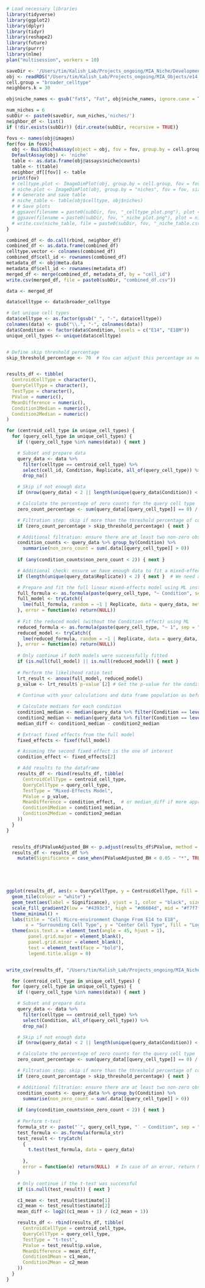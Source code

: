 ```r
# Load necessary libraries
library(tidyverse)
library(ggplot2)
library(dplyr)
library(tidyr)
library(reshape2)
library(future)
library(purrr)
library(nlme)
plan("multisession", workers = 10)

```

```r

saveDir <- '/Users/tim/Kalish_Lab/Projects_ongoing/MIA_Niche/Developmental_Niches/'
obj <- readRDS("/Users/tim/Kalish_Lab/Projects_ongoing/MIA_Objects/e14_e18_broader_celltype.rds")
cell.group = "broader_celltype" 
neighbors.k = 30

obj$niche_names <- gsub("fat$", "Fat", obj$niche_names, ignore.case = TRUE)

num_niches = 6
subDir <- paste0(saveDir, num_niches,'niches/')
neighbor_df <- list()
if (!dir.exists(subDir)) {dir.create(subDir, recursive = TRUE)}

fovs <- names(obj@images)
for(fov in fovs){
  obj <- BuildNicheAssay(object = obj, fov = fov, group.by = cell.group, niches.k = num_niches, neighbors.k = 30)
  DefaultAssay(obj) <- 'niche'
  table <- as.data.frame(obj@assays$niche@counts)
  table <- t(table)
  neighbor_df[[fov]] <- table
  print(fov)
  # celltype.plot <- ImageDimPlot(obj, group.by = cell.group, fov = fov, size = 1, cols = "polychrome", dark.background = F) + ggtitle("Cell type")
  # niche.plot <- ImageDimPlot(obj, group.by = "niches", fov = fov, size = 1, dark.background = F) + ggtitle("Niches")
  # # Generate and save table
  # niche_table <- table(obj$celltype, obj$niches)
  # # Save plots
  # ggsave(filename = paste0(subDir, fov, "_celltype_plot.png"), plot = celltype.plot, width = 10, height = 8)
  # ggsave(filename = paste0(subDir, fov, "_niche_plot.png"), plot = niche.plot, width = 10, height = 8)
  # write.csv(niche_table, file = paste0(subDir, fov, "_niche_table.csv"))
}

combined_df <- do.call(rbind, neighbor_df)
combined_df <- as.data.frame(combined_df)
celltype.vector <- colnames(combined_df)
combined_df$cell_id <- rownames(combined_df)
metadata_df <- obj@meta.data
metadata_df$cell_id <- rownames(metadata_df)
merged_df <- merge(combined_df, metadata_df, by = "cell_id")
write.csv(merged_df, file = paste0(subDir, "combined_df.csv"))

```


```r
data <- merged_df

data$celltype <- data$broader_celltype

# Get unique cell types
data$celltype <- as.factor(gsub("_", "-", data$celltype))
colnames(data) <- gsub("\\.", "-", colnames(data))
data$Condition <- factor(data$Condition, levels = c("E14", "E18M"))
unique_cell_types <- unique(data$celltype)


# Define skip threshold percentage
skip_threshold_percentage <- 70  # You can adjust this percentage as needed


results_df <- tibble(
  CentroidCellType = character(),
  QueryCellType = character(),
  TestType = character(),
  PValue = numeric(),
  MeanDifference = numeric(),
  Condition1Median = numeric(),
  Condition2Median = numeric()
)

for (centroid_cell_type in unique_cell_types) {
  for (query_cell_type in unique_cell_types) {
    if (!query_cell_type %in% names(data)) { next }

    # Subset and prepare data
    query_data <- data %>%
      filter(celltype == centroid_cell_type) %>%
      select(cell_id, Condition, Replicate, all_of(query_cell_type)) %>%
      drop_na()

    # Skip if not enough data
    if (nrow(query_data) < 2 || length(unique(query_data$Condition)) < 2) { next }

    # Calculate the percentage of zero counts for the query cell type
    zero_count_percentage <- sum(query_data[[query_cell_type]] == 0) / nrow(query_data) * 100

    # Filtration step: skip if more than the threshold percentage of counts are zero
    if (zero_count_percentage > skip_threshold_percentage) { next }

    # Additional filtration: ensure there are at least two non-zero observations for each condition
    condition_counts <- query_data %>% group_by(Condition) %>% 
      summarise(non_zero_count = sum(.data[[query_cell_type]] > 0))
    
    if (any(condition_counts$non_zero_count < 2)) { next }

    # Additional check: ensure we have enough data to fit a mixed-effects model
    if (length(unique(query_data$Replicate)) < 2) { next }  # We need at least 2 groups for random effects

    # Prepare and fit the full linear mixed-effects model using ML instead of REML
    full_formula <- as.formula(paste(query_cell_type, "~ Condition", sep = ""))
    full_model <- tryCatch({
      lme(full_formula, random = ~1 | Replicate, data = query_data, method = "ML")
    }, error = function(e) return(NULL))
    
    # Fit the reduced model (without the Condition effect) using ML
    reduced_formula <- as.formula(paste(query_cell_type, "~ 1", sep = ""))
    reduced_model <- tryCatch({
      lme(reduced_formula, random = ~1 | Replicate, data = query_data, method = "ML")
    }, error = function(e) return(NULL))
    
    # Only continue if both models were successfully fitted
    if (is.null(full_model) || is.null(reduced_model)) { next }
    
    # Perform the likelihood ratio test
    lrt_result <- anova(full_model, reduced_model)
    p_value <- lrt_result$`p-value`[2] # Get the p-value for the condition effect
    
    # Continue with your calculations and data frame population as before

    # Calculate medians for each condition
    condition1_median <- median(query_data %>% filter(Condition == levels(query_data$Condition)[1]) %>% pull(query_cell_type))
    condition2_median <- median(query_data %>% filter(Condition == levels(query_data$Condition)[2]) %>% pull(query_cell_type))
    median_diff <- condition1_median - condition2_median

    # Extract fixed effects from the full model
    fixed_effects <- fixef(full_model)

    # Assuming the second fixed effect is the one of interest
    condition_effect <- fixed_effects[2]

    # Add results to the dataframe
    results_df <- rbind(results_df, tibble(
      CentroidCellType = centroid_cell_type,
      QueryCellType = query_cell_type,
      TestType = "Mixed-Effects Model",
      PValue = p_value,
      MeanDifference = condition_effect,  # or median_diff if more appropriate
      Condition1Median = condition1_median,
      Condition2Median = condition2_median
    ))
  }
}


  results_df$PValueAdjusted_BH <- p.adjust(results_df$PValue, method = "BH")
  results_df <- results_df %>%
    mutate(Significance = case_when(PValueAdjusted_BH < 0.05 ~ "*", TRUE ~ ""))
  




ggplot(results_df, aes(x = QueryCellType, y = CentroidCellType, fill = MeanDifference)) +
  geom_tile(colour = "white") +
  geom_text(aes(label = Significance), vjust = 1, color = "black", size = 6) +
  scale_fill_gradient2(low = "#4393c3", high = "#d6604d", mid = "#f7f7f7", midpoint = 0, name = "Log2 Fold Change") +
  theme_minimal() +
  labs(title = "Cell Micro-environment Change From E14 to E18",
       x = "Surrounding Cell Type", y = "Center Cell Type", fill = "Log2FC") +
  theme(axis.text.x = element_text(angle = 45, hjust = 1),
        panel.grid.major = element_blank(),
        panel.grid.minor = element_blank(),
        text = element_text(face = "bold"),
        legend.title.align = 0) 


write_csv(results_df, "/Users/tim/Kalish_Lab/Projects_ongoing/MIA_Niche/E14vsE18_MicroEnv/results_df.csv")

```

```r

  for (centroid_cell_type in unique_cell_types) {
  for (query_cell_type in unique_cell_types) {
    if (!query_cell_type %in% names(data)) { next }

    # Subset and prepare data
    query_data <- data %>%
      filter(celltype == centroid_cell_type) %>%
      select(Condition, all_of(query_cell_type)) %>%
      drop_na()

    # Skip if not enough data
    if (nrow(query_data) < 2 || length(unique(query_data$Condition)) < 2) { next }

    # Calculate the percentage of zero counts for the query cell type
    zero_count_percentage <- sum(query_data[[query_cell_type]] == 0) / nrow(query_data) * 100

    # Filtration step: skip if more than the threshold percentage of counts are zero
    if (zero_count_percentage > skip_threshold_percentage) { next }

    # Additional filtration: ensure there are at least two non-zero observations for each condition
    condition_counts <- query_data %>% group_by(Condition) %>% 
      summarise(non_zero_count = sum(.data[[query_cell_type]] > 0))
    
    if (any(condition_counts$non_zero_count < 2)) { next }
    
    # Perform t-test
    formula_str <- paste("`", query_cell_type, "` ~ Condition", sep = "")
    test_formula <- as.formula(formula_str)
    test_result <- tryCatch(
      {
        t.test(test_formula, data = query_data)
        
      },
      error = function(e) return(NULL)  # In case of an error, return NULL to skip this iteration
    )

    # Only continue if the t-test was successful
    if (is.null(test_result)) { next }

    c1_mean <- test_result$estimate[1]
    c2_mean <- test_result$estimate[2]
    mean_diff <- log2((c1_mean + 1) / (c2_mean + 1))

    results_df <- rbind(results_df, tibble(
      CentroidCellType = centroid_cell_type,
      QueryCellType = query_cell_type,
      TestType = "t-test",
      PValue = test_result$p.value,
      MeanDifference = mean_diff,
      Condition1Mean = c1_mean,
      Condition2Mean = c2_mean
    ))
  }
}
```

